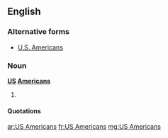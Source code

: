 ==English==

===Alternative forms===
* [[U.S. Americans]]

===Noun===
'''[[US]] [[Americans]]'''

# {{plural of|US American}}

====Quotations====
{{seeCites}}

[[ar:US Americans]]
[[fr:US Americans]]
[[mg:US Americans]]
